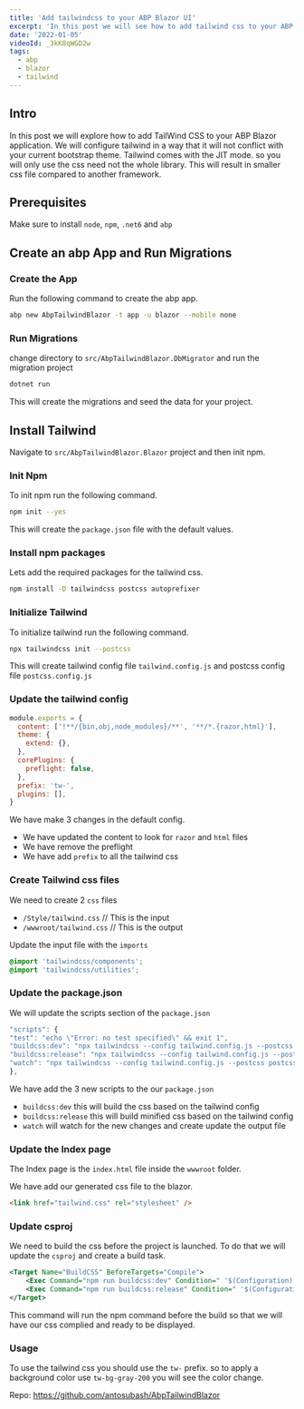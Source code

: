 ```yaml
---
title: 'Add tailwindcss to your ABP Blazor UI'
excerpt: 'In this post we will see how to add tailwind css to your ABP Blazor UI.'
date: '2022-01-05'
videoId: _3kK8qWGD2w
tags:
  - abp
  - blazor
  - tailwind
---
```


<YoutubeVideo videoId={props.videoId} />

<TOCInline toc={props.toc} asDisclosure />

## Intro

In this post we will explore how to add TailWind CSS to your ABP Blazor application. We will configure tailwind in a way that it will not conflict with your current bootstrap theme. Tailwind comes with the JIT mode. so you will only use the css need not the whole library. This will result in smaller css file compared to another framework.

## Prerequisites

Make sure to install `node`, `npm`, `.net6` and `abp`

## Create an abp App and Run Migrations

### Create the App

Run the following command to create the abp app.

```bash
abp new AbpTailwindBlazor -t app -u blazor --mobile none
```

### Run Migrations

change directory to `src/AbpTailwindBlazor.DbMigrator` and run the migration project

```bash
dotnet run
```

This will create the migrations and seed the data for your project.

## Install Tailwind

Navigate to `src/AbpTailwindBlazor.Blazor` project and then init npm.

### Init Npm

To init npm run the following command.

```bash
npm init --yes
```

This will create the `package.json` file with the default values.

### Install npm packages

Lets add the required packages for the tailwind css.

```bash
npm install -D tailwindcss postcss autoprefixer
```

### Initialize Tailwind

To initialize tailwind run the following command.

```bash
npx tailwindcss init --postcss
```

This will create tailwind config file `tailwind.config.js` and postcss config file `postcss.config.js`

### Update the tailwind config

```js
module.exports = {
  content: ['!**/{bin,obj,node_modules}/**', '**/*.{razor,html}'],
  theme: {
    extend: {},
  },
  corePlugins: {
    preflight: false,
  },
  prefix: 'tw-',
  plugins: [],
}
```

We have make 3 changes in the default config.

- We have updated the content to look for `razor` and `html` files
- We have remove the preflight
- We have add `prefix` to all the tailwind css

### Create Tailwind css files

We need to create 2 `css` files

- `/Style/tailwind.css` // This is the input
- `/wwwroot/tailwind.css` // This is the output

Update the input file with the `imports`

```css
@import 'tailwindcss/components';
@import 'tailwindcss/utilities';
```

### Update the package.json

We will update the scripts section of the `package.json`

```js
"scripts": {
"test": "echo \"Error: no test specified\" && exit 1",
"buildcss:dev": "npx tailwindcss --config tailwind.config.js --postcss postcss.config.js -i ./Style/tailwind.css -o ./wwwroot/tailwind.css",
"buildcss:release": "npx tailwindcss --config tailwind.config.js --postcss postcss.config.js -i ./Style/tailwind.css -o ./wwwroot/tailwind.css --minify",
"watch": "npx tailwindcss --config tailwind.config.js --postcss postcss.config.js -i ./Style/tailwind.css -o ./wwwroot/tailwind.css --watch"
},
```

We have add the 3 new scripts to the our `package.json`

- `buildcss:dev` this will build the css based on the tailwind config
- `buildcss:release` this will build minified css based on the tailwind config
- `watch` will watch for the new changes and create update the output file

### Update the Index page

The Index page is the `index.html` file inside the `wwwroot` folder.

We have add our generated css file to the blazor.

```html
<link href="tailwind.css" rel="stylesheet" />
```

### Update csproj

We need to build the css before the project is launched. To do that we will update the `csproj` and create a build task.

```xml
<Target Name="BuildCSS" BeforeTargets="Compile">
    <Exec Command="npm run buildcss:dev" Condition=" '$(Configuration)' == 'Debug' " />
    <Exec Command="npm run buildcss:release" Condition=" '$(Configuration)' == 'Release' " />
</Target>
```

This command will run the npm command before the build so that we will have our css complied and ready to be displayed.

### Usage

To use the tailwind css you should use the `tw-` prefix. so to apply a background color use `tw-bg-gray-200` you will see the color change.

Repo: https://github.com/antosubash/AbpTailwindBlazor
